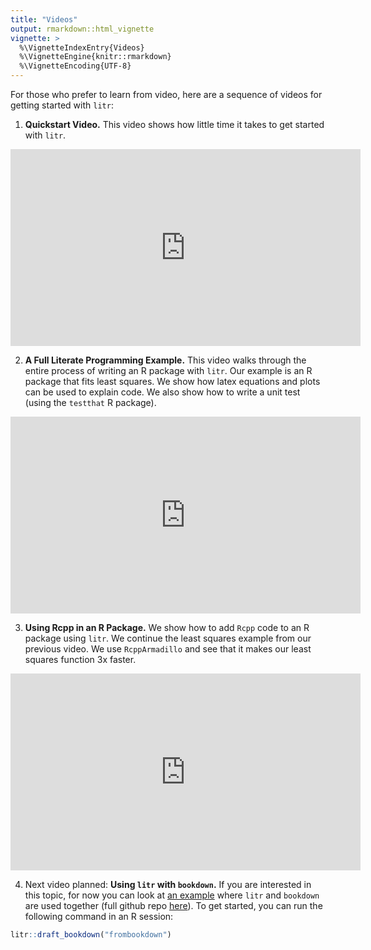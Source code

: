 ```yaml
---
title: "Videos"
output: rmarkdown::html_vignette
vignette: >
  %\VignetteIndexEntry{Videos}
  %\VignetteEngine{knitr::rmarkdown}
  %\VignetteEncoding{UTF-8}
---
```


For those who prefer to learn from video, here are a sequence of videos for getting started with `litr`:

1. **Quickstart Video.** This video shows how little time it takes to get started with `litr`.

<iframe width="560" height="315" src="https://www.youtube.com/embed/9fVWD3hfKxA?si=QPQyIoL5llk3AiRH" title="YouTube video player" frameborder="0" allow="accelerometer; autoplay; clipboard-write; encrypted-media; gyroscope; picture-in-picture; web-share" referrerpolicy="strict-origin-when-cross-origin" allowfullscreen></iframe>

2. **A Full Literate Programming Example.** This video walks through the entire process of writing an R package with `litr`.  Our example is an R package that fits least squares.  We show how latex equations and plots can be used to explain code.  We also show how to write a unit test (using the `testthat` R package).

<iframe width="560" height="315" src="https://www.youtube.com/embed/T4BcLWZdbcg?si=HqgSUWcfdsDaKiwW" title="YouTube video player" frameborder="0" allow="accelerometer; autoplay; clipboard-write; encrypted-media; gyroscope; picture-in-picture; web-share" referrerpolicy="strict-origin-when-cross-origin" allowfullscreen></iframe>

3. **Using Rcpp in an R Package.** We show how to add `Rcpp` code to an R package using `litr`. We continue the least squares example from our previous video.  We use `RcppArmadillo` and see that it makes our least squares function 3x faster.

<iframe width="560" height="315" src="https://www.youtube.com/embed/ZIxbXHEeAUM?si=OCmmiV17D8IfecG8" title="YouTube video player" frameborder="0" allow="accelerometer; autoplay; clipboard-write; encrypted-media; gyroscope; picture-in-picture; web-share" referrerpolicy="strict-origin-when-cross-origin" allowfullscreen></iframe>

4. Next video planned: **Using `litr` with `bookdown`.** If you are interested in this topic, for now you can look at [an example](https://gregfaletto.github.io/cssr-project/create/) where `litr` and `bookdown` are used together (full github repo [here](make-an-r-package-from-bookdown)).  To get started, you can run the following command in an R session:

```r
litr::draft_bookdown("frombookdown")
```